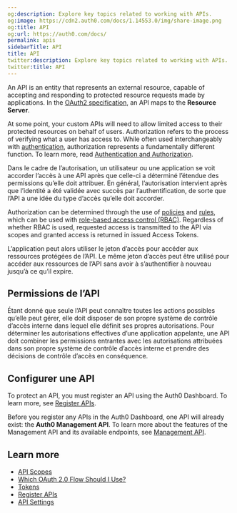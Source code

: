 ```yaml
---
og:description: Explore key topics related to working with APIs.
og:image: https://cdn2.auth0.com/docs/1.14553.0/img/share-image.png
og:title: API
og:url: https://auth0.com/docs/
permalink: apis
sidebarTitle: API
title: API
twitter:description: Explore key topics related to working with APIs.
twitter:title: API
---
```


An API is an entity that represents an external resource, capable of accepting and responding to protected resource requests made by applications. In the [OAuth2 specification](https://tools.ietf.org/html/rfc6749), an API maps to the **<Tooltip tip="Resource Server: Server hosting protected resources. Resource servers accept and respond to protected resource requests." cta="View Glossary" href="/docs/glossary?term=Resource+Server">Resource Server</Tooltip>**.

At some point, your custom APIs will need to allow limited access to their protected resources on behalf of users. Authorization refers to the process of verifying what a user has access to. While often used interchangeably with [authentication](/docs/authenticate), authorization represents a fundamentally different function. To learn more, read [Authentication and Authorization](/docs/get-started/identity-fundamentals/authentication-and-authorization).

Dans le cadre de l’autorisation, un utilisateur ou une application se voit accorder l’accès à une API après que celle-ci a déterminé l’étendue des permissions qu’elle doit attribuer. En général, l’autorisation intervient après que l’identité a été validée avec succès par l’authentification, de sorte que l’API a une idée du type d’accès qu’elle doit accorder.

Authorization can be determined through the use of [policies](/docs/manage-users/access-control/authorization-policies) and [rules](/docs/manage-users/access-control/rules-for-authorization-policies), which can be used with [role-based access control (RBAC)](/docs/manage-users/access-control/rbac). Regardless of whether RBAC is used, requested access is transmitted to the API via scopes and granted access is returned in issued <Tooltip tip="Access Token: Authorization credential, in the form of an opaque string or JWT, used to access an API." cta="View Glossary" href="/docs/glossary?term=Access+Tokens">Access Tokens</Tooltip>.

L’application peut alors utiliser le jeton d’accès pour accéder aux ressources protégées de l’API. Le même jeton d’accès peut être utilisé pour accéder aux ressources de l’API sans avoir à s’authentifier à nouveau jusqu’à ce qu’il expire.

## Permissions de l’API

Étant donné que seule l’API peut connaître toutes les actions possibles qu’elle peut gérer, elle doit disposer de son propre système de contrôle d’accès interne dans lequel elle définit ses propres autorisations. Pour déterminer les autorisations effectives d’une application appelante, une API doit combiner les permissions entrantes avec les autorisations attribuées dans son propre système de contrôle d’accès interne et prendre des décisions de contrôle d’accès en conséquence.

## Configurer une API

To protect an API, you must register an API using the <Tooltip tip="Auth0 Dashboard: Auth0's main product to configure your services." cta="View Glossary" href="/docs/glossary?term=Auth0+Dashboard">Auth0 Dashboard</Tooltip>. To learn more, see [Register APIs](/docs/get-started/auth0-overview/set-up-apis).

<Callout icon="file-lines" color="#0EA5E9" iconType="regular">

Before you register any APIs in the Auth0 Dashboard, one API will already exist: the **Auth0 Management API**. To learn more about the features of the Management API and its available endpoints, see [Management API](https://auth0.com/docs/api/management/v2).

</Callout>

## Learn more

* [API Scopes](/docs/get-started/apis/scopes/api-scopes)
* [Which OAuth 2.0 Flow Should I Use?](/docs/get-started/authentication-and-authorization-flow/which-oauth-2-0-flow-should-i-use)
* [Tokens](/docs/secure/tokens)
* [Register APIs](/docs/get-started/auth0-overview/set-up-apis)
* [API Settings](/docs/get-started/apis/api-settings)